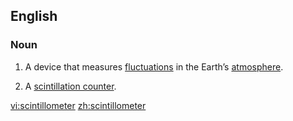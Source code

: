==English==

===Noun===
{{wikipedia}}
{{en-noun}}

# {{label|en|physics}} A device that measures [[fluctuation]]s in the Earth’s [[atmosphere]].
# {{label|en|physics}} A [[scintillation counter]].

[[vi:scintillometer]]
[[zh:scintillometer]]